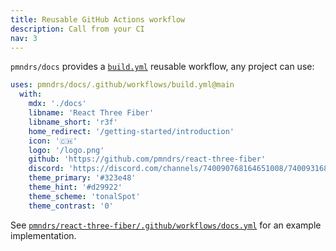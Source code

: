 ```yaml
---
title: Reusable GitHub Actions workflow
description: Call from your CI
nav: 3
---
```


`pmndrs/docs` provides a [`build.yml`](.github/workflows/build.yml) reusable workflow, any project can use:

```yml
uses: pmndrs/docs/.github/workflows/build.yml@main
  with:
    mdx: './docs'
    libname: 'React Three Fiber'
    libname_short: 'r3f'
    home_redirect: '/getting-started/introduction'
    icon: '🇨🇭'
    logo: '/logo.png'
    github: 'https://github.com/pmndrs/react-three-fiber'
    discord: 'https://discord.com/channels/740090768164651008/740093168770613279'
    theme_primary: '#323e48'
    theme_hint: '#d29922'
    theme_scheme: 'tonalSpot'
    theme_contrast: '0'
```

See [`pmndrs/react-three-fiber/.github/workflows/docs.yml`](https://github.com/pmndrs/react-three-fiber/blob/master/.github/workflows/docs.yml) for an example implementation.
